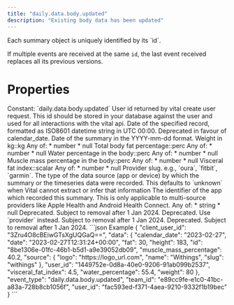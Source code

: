 ```yaml
---
title: "daily.data.body.updated"
description: "Existing body data has been updated"
---
```

<Warning>
Each summary object is uniquely identified by its `id`.

If multiple events are received at the same `id`, the last event received replaces all its previous
versions.
</Warning>
# Properties
<ResponseField name="event_type" type="const string" required="true">
Constant: `daily.data.body.updated`
</ResponseField>
<ResponseField name="team_id" type="string" required="true">
</ResponseField>
<ResponseField name="user_id" type="string" required="true">
</ResponseField>
<ResponseField name="client_user_id" type="string" required="true">
</ResponseField>
<ResponseField name="data" type="ClientFacingBody" required="true">
<Expandable title="ClientFacingBody" defaultOpen="true">
<ResponseField name="user_id" type="string" required="true">
User id returned by vital create user request. This id should be stored in your database against the user and used for all interactions with the vital api.
</ResponseField>
<ResponseField name="id" type="string" required="true">
</ResponseField>
<ResponseField name="date" type="string" required="true" deprecated>
Date of the specified record, formatted as ISO8601 datetime string in UTC 00:00. Deprecated in favour of calendar_date.
</ResponseField>
<ResponseField name="calendar_date" type="string" required="true">
Date of the summary in the YYYY-mm-dd format.
</ResponseField>
<ResponseField name="weight" type="anyOf | null">
Weight in kg::kg
Any of:
* number
* null
</ResponseField>
<ResponseField name="fat" type="anyOf | null">
Total body fat percentage::perc
Any of:
* number
* null
</ResponseField>
<ResponseField name="water_percentage" type="anyOf | null">
Water percentage in the body::perc
Any of:
* number
* null
</ResponseField>
<ResponseField name="muscle_mass_percentage" type="anyOf | null">
Muscle mass percentage in the body::perc
Any of:
* number
* null
</ResponseField>
<ResponseField name="visceral_fat_index" type="anyOf | null">
Visceral fat index::scalar
Any of:
* number
* null
</ResponseField>
<ResponseField name="source" type="ClientFacingSource" required="true">
<Expandable title="ClientFacingSource" defaultOpen="true">
<ResponseField name="provider" type="string" required="true">
Provider slug. e.g., `oura`, `fitbit`, `garmin`.
</ResponseField>
<ResponseField name="type" type="string | null">
The type of the data source (app or device) by which the summary or the timeseries data were recorded. This defaults to `unknown` when Vital cannot extract or infer that information
</ResponseField>
<ResponseField name="app_id" type="anyOf | null">
The identifier of the app which recorded this summary. This is only applicable to multi-source providers like Apple Health and Android Health Connect.
Any of:
* string
* null
</ResponseField>
<ResponseField name="name" type="string | null" deprecated>
Deprecated. Subject to removal after 1 Jan 2024.
</ResponseField>
<ResponseField name="slug" type="string | null" deprecated>
Deprecated. Use `provider` instead. Subject to removal after 1 Jan 2024.
</ResponseField>
<ResponseField name="logo" type="string | null" deprecated>
Deprecated. Subject to removal after 1 Jan 2024.
</ResponseField>
</Expandable>
</ResponseField>
</Expandable>
</ResponseField>
<ResponseExample>
```json Example
{
  "client_user_id": "3Zru4O8cBEiwGTsXgUQGaQ==",
  "data": {
    "calendar_date": "2023-02-27",
    "date": "2023-02-27T12:31:24+00:00",
    "fat": 30,
    "height": 183,
    "id": "8be1306e-01fc-46b1-b5d1-a9e39052db09",
    "muscle_mass_percentage": 40.2,
    "source": {
      "logo": "https://logo_url.com",
      "name": "Withings",
      "slug": "withings"
    },
    "user_id": "1449752e-0d8a-40e0-9206-91ab099b2537",
    "visceral_fat_index": 4.5,
    "water_percentage": 55.4,
    "weight": 80
  },
  "event_type": "daily.data.body.updated",
  "team_id": "e89cc9fe-e1c0-41bc-a83a-728b8cb1056f",
  "user_id": "fac593ed-f371-4aea-9210-9332f1b19bec"
}
```
</ResponseExample>
